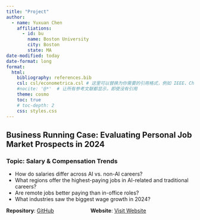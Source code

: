```yaml
---
title: "Project"
author:
  - name: Yuxuan Chen
    affiliations:
      - id: bu
        name: Boston University
        city: Boston
        state: MA
date-modified: today
date-format: long
format:
  html:
    bibliography: references.bib
    csl: csl/econometrica.csl # 这里可以替换为你需要的引用格式，例如 IEEE、Chicago、APA 等
    #nocite: '@*'  # 让所有参考文献都显示，即使没有引用
    theme: cosmo
    toc: true
    # toc-depth: 2
    css: styles.css
---
```


## Business Running Case: Evaluating Personal Job Market Prospects in 2024
### **Topic**: Salary & Compensation Trends

* How do salaries differ across AI vs. non-AI careers?
* What regions offer the highest-paying jobs in AI-related and traditional careers?
* Are remote jobs better paying than in-office roles?
* What industries saw the biggest wage growth in 2024?

**Repository**: [GitHub](https://github.com/CYXNBNBNB/ad688-employability-sp25A1-group6)&nbsp;&nbsp;&nbsp;&nbsp;&nbsp;&nbsp;&nbsp;&nbsp;&nbsp;&nbsp;&nbsp;&nbsp;&nbsp;&nbsp;&nbsp;&nbsp;&nbsp;&nbsp;&nbsp;&nbsp;&nbsp;&nbsp;&nbsp;&nbsp;&nbsp;**Website**: [Visit Website](https://cyxnbnbnb.github.io/ad688-employability-sp25A1-group6/)

